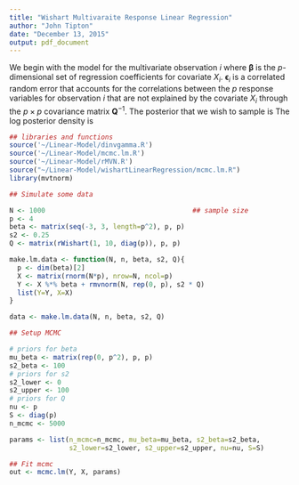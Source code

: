 ```yaml
---
title: "Wishart Multivaraite Response Linear Regression"
author: "John Tipton"
date: "December 13, 2015"
output: pdf_document
---
```


\section{Model}
We begin with the model for the multivariate observation $i$ 
\begin{align*}
\mathbf{y}_i & \sim \mathrm{N}\left( X_i \boldsymbol{\beta}, \mathbf{Q}^{-1} \right) \\
\boldsymbol{\beta} & \sim \mathrm{N}\left(\mathbf{0}, \sigma^2_\beta \mathbf{I}\right), \\
\boldsymbol{Q} & \sim \mathrm{Wishart}\left(\nu, \nu \mathbf{S} \right),
\end{align*}
where $\boldsymbol{\beta}$ is the $p$-dimensional set of regression coefficients for covariate $X_i$. $\boldsymbol{\epsilon}_i$ is a correlated random error that accounts for the correlations between the $p$ response variables for observation $i$ that are not explained by
 the covariate $X_i$ through the $p \times p$ covariance matrix $\mathbf{Q}^{-1}$.
\section{Posterior}
The posterior that we wish to sample is
\begin{align*}
\left[\boldsymbol{\beta}, \mathbf{Q} | \mathbf{y}\right] & \propto \left( \prod_{i=1}^N \left[\mathbf{y}_i | \boldsymbol{\beta}, \mathbf{Q}\right] \right) \left[\boldsymbol{\beta}\right] \left[\mathbf{Q}\right] \\
& \propto \left( \prod_{i=1}^N |\mathbf{Q}^{-1}|^{-\frac{1}{2}} \exp{\left\{ -\frac{1}{2} \left( \mathbf{y}_i - X_i \boldsymbol{\beta} \right)' \mathbf{Q} \left( \mathbf{y}_i - X_i \boldsymbol{\beta} \right) \right\}} \right) \\
& \hspace{6mm} \times \left( \left(\sigma^2_\beta \right)^{-\frac{p}{2}} \exp{\left\{ - \frac{1}{2 \sigma^2_\beta} \boldsymbol{\beta}' \boldsymbol{\beta} \right\}} \right) \\
& \hspace{6mm} |\mathbf{Q}|^{\frac{\nu - p - 1}{2}} \exp{\left\{ -\frac{1}{2} \mathrm{tr}\left(\left(\nu \mathbf{S}\right)^{-1}\mathbf{Q}\right)\right\}}
\end{align*}
The log posterior density is
\begin{align*}
\log\left[\boldsymbol{\beta}_1, \ldots, \boldsymbol{\beta}_p, \mathbf{Q} | \mathbf{y}\right] & \propto \left( \sum_{i=1}^N \log\left[\mathbf{y}_i | \boldsymbol{\beta}_1, \ldots, \boldsymbol{\beta}_p, \mathbf{Q}\right] \right) + \left( \sum_{j=1}^p \log\left[\boldsymbol{\beta}_j\right] \right) + \log\left[\mathbf{Q}\right] \\
& \propto \left( \sum_{i=1}^N -\frac{1}{2} \log|\mathbf{Q}^{-1}| -\frac{1}{2} \left( \mathbf{y}_i - \sum_{j=1}^p \mathbf{X}_i \boldsymbol{\beta}_j \right)' \mathbf{Q} \left( \mathbf{y}_i - \sum_{j=1}^p \mathbf{X}_i \boldsymbol{\beta}_j \right) \right) + \\
& \hspace{6mm} \left( \sum_{j=1}^p -\frac{p}{2} \log\left(\sigma^2_\beta\right) - \frac{1}{2 \sigma^2_\beta} \boldsymbol{\beta}_j' \boldsymbol{\beta}_j \right) + \\
& \hspace{6mm} \frac{\nu - p - 1}{2} \log|\mathbf{Q}| - \frac{1}{2} \mathrm{tr}\left(\left(\nu \mathbf{S}\right)^{-1} \mathbf{Q}\right)
\end{align*}
\section{Full Conditionals}
\subsection{Full Conditional for $\boldsymbol{\beta}_j$}
\begin{align*}
\log\left[ \boldsymbol{\beta}_j | \cdot \right] & \propto \sum_{i=1}^N \log\left[\mathbf{y}_i | \boldsymbol{\beta}_1, \ldots, \boldsymbol{\beta}_p, \mathbf{Q}\right] + \log\left[\boldsymbol{\beta}_j\right] \\
& \propto
\end{align*}
```r
## libraries and functions
source('~/Linear-Model/dinvgamma.R')
source('~/Linear-Model/mcmc.lm.R')
source('~/Linear-Model/rMVN.R')
source("~/Linear-Model/wishartLinearRegression/mcmc.lm.R")
library(mvtnorm)

## Simulate some data

N <- 1000                                     ## sample size
p <- 4
beta <- matrix(seq(-3, 3, length=p^2), p, p)
s2 <- 0.25
Q <- matrix(rWishart(1, 10, diag(p)), p, p)

make.lm.data <- function(N, n, beta, s2, Q){
  p <- dim(beta)[2]
  X <- matrix(rnorm(N*p), nrow=N, ncol=p)
  Y <- X %*% beta + rmvnorm(N, rep(0, p), s2 * Q)
  list(Y=Y, X=X)
}

data <- make.lm.data(N, n, beta, s2, Q)

## Setup MCMC

# priors for beta
mu_beta <- matrix(rep(0, p^2), p, p)
s2_beta <- 100 
# priors for s2
s2_lower <- 0
s2_upper <- 100
# priors for Q
nu <- p
S <- diag(p)
n_mcmc <- 5000

params <- list(n_mcmc=n_mcmc, mu_beta=mu_beta, s2_beta=s2_beta, 
               s2_lower=s2_lower, s2_upper=s2_upper, nu=nu, S=S)

## Fit mcmc
out <- mcmc.lm(Y, X, params)
```
